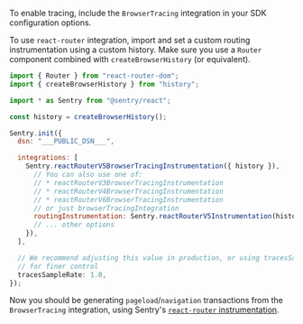 To enable tracing, include the `BrowserTracing` integration in your SDK configuration options.

To use `react-router` integration, import and set a custom routing instrumentation using a custom history. Make sure you use a `Router` component combined with `createBrowserHistory` (or equivalent).

<SignInNote />

```javascript
import { Router } from "react-router-dom";
import { createBrowserHistory } from "history";

import * as Sentry from "@sentry/react";

const history = createBrowserHistory();

Sentry.init({
  dsn: "___PUBLIC_DSN___",

  integrations: [
    Sentry.reactRouterV5BrowserTracingInstrumentation({ history }),
      // You can also use one of:
      // * reactRouterV3BrowserTracingInstrumentation
      // * reactRouterV4BrowserTracingInstrumentation
      // * reactRouterV6BrowserTracingInstrumentation
      // or just browserTracingIntegration
      routingInstrumentation: Sentry.reactRouterV5Instrumentation(history),
      // ... other options
    }),
  ],

  // We recommend adjusting this value in production, or using tracesSampler
  // for finer control
  tracesSampleRate: 1.0,
});
```

Now you should be generating `pageload`/`navigation` transactions from the `BrowserTracing` integration, using Sentry's [`react-router` instrumentation](/platforms/javascript/guides/react/configuration/integrations/react-router/).
